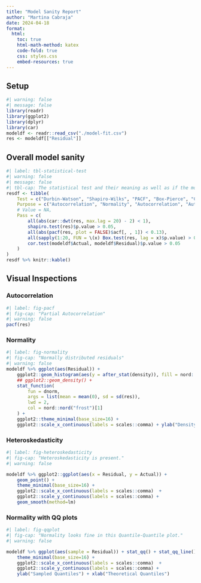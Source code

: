 ```yaml
---
title: "Model Sanity Report"
author: "Martina Cabraja"
date: 2024-04-18
format:
  html:
    toc: true
    html-math-method: katex
    code-fold: true
    css: styles.css
    embed-resources: true
---
```



## Setup

```r
#| warning: false
#| message: false
library(readr)
library(ggplot2)
library(dplyr)
library(car)
modeldf <- readr::read_csv("./model-fit.csv")
res <- modeldf[["Residual"]]
```


## Overall model sanity

```r
#| label: tbl-statistical-test
#| warning: false
#| message: false
#| tbl-cap: The statistical test and their meaning as well as if the model passed or not.
resdf <- tibble(
    Test = c("Durbin-Watson", "Shapiro-Wilks", "PACF", "Box-Pierce", "Correlation test"),
    Purpose = c("Autocorrelation", "Normality", "Autocorrelation", "Autocorrelation", "Heteroskedasticity"),
    # Value = NA,
    Pass = c(
        all(abs(car::dwt(res, max.lag = 20) - 2) < 1),
        shapiro.test(res)$p.value > 0.05,
        all(abs(pacf(res, plot = FALSE)$acf[, , 1]) < 0.13),
        all(sapply(1:20, FUN = \(x) Box.test(res, lag = x)$p.value) > 0.05),
        cor.test(modeldf$Actual, modeldf$Residual)$p.value > 0.05
    )
)
resdf %>% knitr::kable()
```

## Visual Inspections

### Autocorrelation

```r
#| label: fig-pacf
#| fig-cap: "Partial Autocorrelation"
#| warning: false
pacf(res)
```

### Normality

```r
#| label: fig-normality
#| fig-cap: "Normally distributed residuals"
#| warning: false
modeldf %>% ggplot(aes(Residual)) +
    ggplot2::geom_histogram(aes(y = after_stat(density)), fill = nord::nord("frost")[4]) +
    ## ggplot2::geom_density() +
    stat_function(
        fun = dnorm,
        args = list(mean = mean(0), sd = sd(res)),
        lwd = 2,
        col = nord::nord("frost")[1]
    ) +
    ggplot2::theme_minimal(base_size=16) +
    ggplot2::scale_x_continuous(labels = scales::comma) + ylab("Density")
```

### Heteroskedasticity

```r
#| label: fig-heteroskedasticity
#| fig-cap: "Heteroskedasticity is present."
#| warning: false

modeldf %>% ggplot2::ggplot(aes(x = Residual, y = Actual)) + 
    geom_point() + 
    theme_minimal(base_size=16) +
    ggplot2::scale_x_continuous(labels = scales::comma)  +
    ggplot2::scale_y_continuous(labels = scales::comma) +
    geom_smooth(method=lm)

```

### Normality with QQ plots

```r
#| label: fig-qqplot
#| fig-cap: "Normality looks fine in this Quantile-Quantile plot."
#| warning: false

modeldf %>% ggplot(aes(sample = Residual)) + stat_qq() + stat_qq_line() + 
    theme_minimal(base_size=16) +
    ggplot2::scale_x_continuous(labels = scales::comma)  +
    ggplot2::scale_y_continuous(labels = scales::comma) +
    ylab("Sampled Quantiles") + xlab("Theoretical Quantiles")
```


